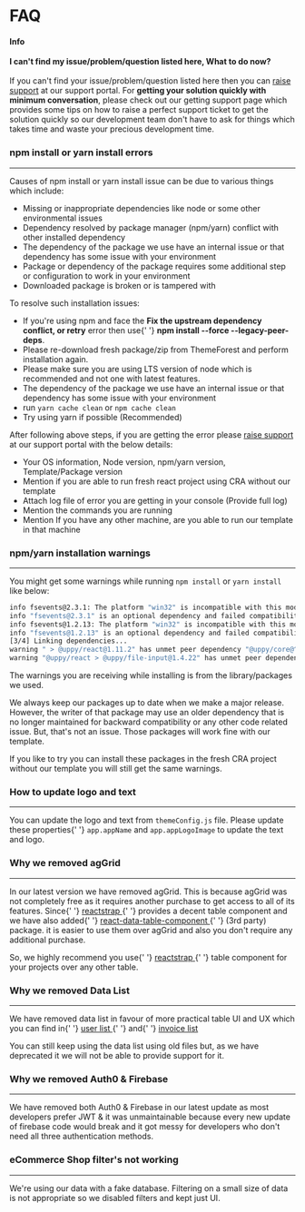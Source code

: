 # FAQ

<Alert className='my-5' color='info'>
  <h4 className='alert-heading'>Info</h4>
  <div className='alert-body'>
    <strong className='mb-2'>I can't find my issue/problem/question listed here, What to do now?</strong>
<br />
<br />
If you can't find your issue/problem/question listed here then you can <a className='alert-link' href='/docs/getting-started/getting-support'>raise support</a> at our support portal. For <strong>getting your solution quickly with minimum conversation</strong>, please check out our getting support page which provides some tips on how to raise a perfect support ticket to get the solution quickly so our development team don't have to ask for things which takes time and waste your precious development time.

  </div>
</Alert>

### npm install or yarn install errors

---

<p>Causes of npm install or yarn install issue can be due to various things which include:</p>
<ul className='pl-3'>
  <li>Missing or inappropriate dependencies like node or some other environmental issues</li>
  <li>Dependency resolved by package manager (npm/yarn) conflict with other installed dependency</li>
  <li>
    The dependency of the package we use have an internal issue or that dependency has some issue with your environment
  </li>
  <li>
    Package or dependency of the package requires some additional step or configuration to work in your environment
  </li>
  <li>Downloaded package is broken or is tampered with</li>
</ul>

<p>To resolve such installation issues:</p>
<ul className='pl-3'>
  <li>
    If you're using npm and face the <strong>Fix the upstream dependency conflict, or retry</strong> error then use{' '}
    <strong>npm install --force --legacy-peer-deps</strong>.
  </li>
  <li>Please re-download fresh package/zip from ThemeForest and perform installation again.</li>
  <li>Please make sure you are using LTS version of node which is recommended and not one with latest features.</li>
  <li>
    The dependency of the package we use have an internal issue or that dependency has some issue with your environment
  </li>
  <li>
    run <code>yarn cache clean</code> or <code>npm cache clean</code>
  </li>
  <li>Try using yarn if possible (Recommended)</li>
</ul>

<p>
  After following above steps, if you are getting the error please <a href='/docs/getting-started/getting-support'>raise support</a> at our support portal with the below
  details:
</p>
<ul className='pl-3 mb-5'>
  <li>Your OS information, Node version, npm/yarn version, Template/Package version</li>
  <li>Mention if you are able to run fresh react project using CRA without our template</li>
  <li>
   Attach log file of error you are getting in your console (Provide full log)

  </li>
  <li>
   Mention the commands you are running

  </li>
  <li>Mention If you have any other machine, are you able to run our template in that machine
</li>
</ul>

### npm/yarn installation warnings

---

<p>
  You might get some warnings while running <code>npm install</code> or <code>yarn install</code> like below:
</p>

```bash
info fsevents@2.3.1: The platform "win32" is incompatible with this module.
info "fsevents@2.3.1" is an optional dependency and failed compatibility check. Excluding it from installation.
info fsevents@1.2.13: The platform "win32" is incompatible with this module.
info "fsevents@1.2.13" is an optional dependency and failed compatibility check. Excluding it from installation.
[3/4] Linking dependencies...
warning " > @uppy/react@1.11.2" has unmet peer dependency "@uppy/core@^1.0.0".
warning "@uppy/react > @uppy/file-input@1.4.22" has unmet peer dependency "@uppy/core@^1.0.0".
```

<p>The warnings you are receiving while installing is from the library/packages we used.</p>

<p>
  We always keep our packages up to date when we make a major release. However, the writer of that package may use an
  older dependency that is no longer maintained for backward compatibility or any other code related issue. But, that's
  not an issue. Those packages will work fine with our template.
</p>

<p className='mb-5'>
  If you like to try you can install these packages in the fresh CRA project without our template you will still get the
  same warnings.
</p>

### How to update logo and text

---

<p className='mb-5'>
  You can update the logo and text from <code>themeConfig.js</code> file. Please update these properties{' '}
  <code>app.appName</code> and <code>app.appLogoImage</code> to update the text and logo.
</p>

### Why we removed agGrid

---

<p>
  In our latest version we have removed agGrid. This is because agGrid was not completely free as it requires another
  purchase to get access to all of its features. Since{' '}
  <a href='https://reactstrap.github.io/components/tables/' target='_blank'>
    reactstrap
  </a>{' '}
  provides a decent table component and we have also added{' '}
  <a href='https://github.com/jbetancur/react-data-table-component' target='_blank'>
    react-data-table-component
  </a>{' '}
  (3rd party) package. it is easier to use them over agGrid and also you don't require any additional purchase.
</p>

<p className='mb-5'>
  So, we highly recommend you use{' '}
  <a href='https://reactstrap.github.io/components/tables/' target='_blank'>
    reactstrap
  </a>{' '}
  table component for your projects over any other table.
</p>

### Why we removed Data List

---

<p>
  We have removed data list in favour of more practical table UI and UX which you can find in{' '}
  <a href='https://pixinvent.com/demo/vuexy-react-admin-dashboard-template/demo-1/apps/user/list' target='_blank'>
    user list
  </a>{' '}
  and{' '}
  <a href='https://pixinvent.com/demo/vuexy-react-admin-dashboard-template/demo-1/apps/invoice/list' target='_blank'>
    invoice list
  </a>
</p>

<p className='mb-5'>
  You can still keep using the data list using old files but, as we have deprecated it we will not be able to provide
  support for it.
</p>

### Why we removed Auth0 & Firebase

---

<p>
  We have removed both Auth0 & Firebase in our latest update as most developers prefer JWT & it was unmaintainable
  because every new update of firebase code would break and it got messy for developers who don't need all three
  authentication methods.
</p>

### eCommerce Shop filter's not working

---

<p>
  We're using our data with a fake database. Filtering on a small size of data is not appropriate so we disabled filters
  and kept just UI.
</p>
